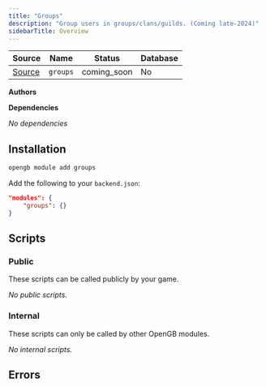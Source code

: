 ```yaml
---
title: "Groups"
description: "Group users in groups/clans/guilds. (Coming late-2024)"
sidebarTitle: Overview
---
```


| Source                                                                           | Name       | Status     | Database     |
| -------------------------------------------------------------------------------- | ---------- | ---------- | ------------ |
| [Source](https://github.com/rivet-gg/opengb-modules/tree/main/modules/groups) | `groups` | coming_soon | No |

**Authors**



**Dependencies**

_No dependencies_

## Installation

<Tabs>

<Tab title="CLI">

```sh CLI
opengb module add groups
```

</Tab>

<Tab title="backend.json">

Add the following to your `backend.json`:

```json backend.json
"modules": {
	"groups": {}
}

```
</Tab>

</Tabs>



## Scripts

### Public

These scripts can be called publicly by your game.

<CardGroup>_No public scripts._</CardGroup>

### Internal

These scripts can only be called by other OpenGB modules.

<CardGroup>_No internal scripts._</CardGroup>

## Errors


